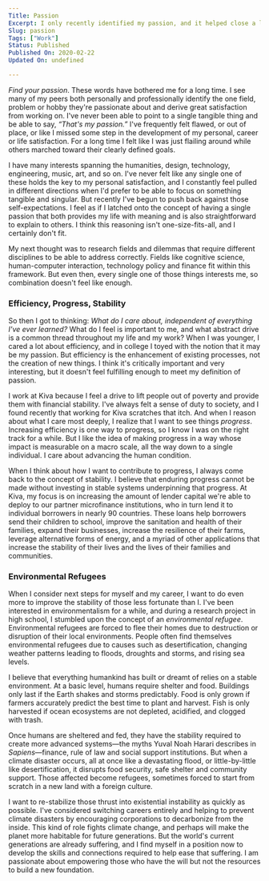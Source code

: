 ```yaml
---
Title: Passion
Excerpt: I only recently identified my passion, and it helped close a long chapter of restlessness, discomfort and feeling out of place.
Slug: passion
Tags: ["Work"]
Status: Published
Published On: 2020-02-22
Updated On: undefined

---
```


_Find your passion_. These words have bothered me for a long time. I see many of my peers both personally and professionally identify the one field, problem or hobby they're passionate about and derive great satisfaction from working on. I've never been able to point to a single tangible thing and be able to say, _“That's my passion.”_ I've frequently felt flawed, or out of place, or like I missed some step in the development of my personal, career or life satisfaction. For a long time I felt like I was just flailing around while others marched toward their clearly defined goals.


I have many interests spanning the humanities, design, technology, engineering, music, art, and so on. I've never felt like any single one of these holds the key to my personal satisfaction, and I constantly feel pulled in different directions when I'd prefer to be able to focus on something tangible and singular. But recently I've begun to push back against those self-expectations. I feel as if I latched onto the concept of having a single passion that both provides my life with meaning and is also straightforward to explain to others. I think this reasoning isn't one-size-fits-all, and I certainly don't fit.


My next thought was to research fields and dilemmas that require different disciplines to be able to address correctly. Fields like cognitive science, human-computer interaction, technology policy and finance fit within this framework. But even then, every single one of those things interests me, so combination doesn't feel like enough.


### **Efficiency, Progress, Stability**


So then I got to thinking: _What do I care about, independent of everything I've ever learned?_ What do I feel is important to me, and what abstract drive is a common thread throughout my life and my work? When I was younger, I cared a lot about efficiency, and in college I toyed with the notion that it may be my passion. But efficiency is the enhancement of existing processes, not the creation of new things. I think it's critically important and very interesting, but it doesn't feel fulfilling enough to meet my definition of passion.


I work at Kiva because I feel a drive to lift people out of poverty and provide them with financial stability. I've always felt a sense of duty to society, and I found recently that working for Kiva scratches that itch. And when I reason about what I care most deeply, I realize that I want to see things _progress_. Increasing efficiency is one way to progress, so I know I was on the right track for a while. But I like the idea of making progress in a way whose impact is measurable on a macro scale, all the way down to a single individual. I care about advancing the human condition.


When I think about how I want to contribute to progress, I always come back to the concept of stability. I believe that enduring progress cannot be made without investing in stable systems underpinning that progress. At Kiva, my focus is on increasing the amount of lender capital we're able to deploy to our partner microfinance institutions, who in turn lend it to individual borrowers in nearly 90 countries. These loans help borrowers send their children to school, improve the sanitation and health of their families, expand their businesses, increase the resilience of their farms, leverage alternative forms of energy, and a myriad of other applications that increase the stability of their lives and the lives of their families and communities.


### **Environmental Refugees**


When I consider next steps for myself and my career, I want to do even more to improve the stability of those less fortunate than I. I've been interested in environmentalism for a while, and during a research project in high school, I stumbled upon the concept of an _environmental refugee_. Environmental refugees are forced to flee their homes due to destruction or disruption of their local environments. People often find themselves environmental refugees due to causes such as desertification, changing weather patterns leading to floods, droughts and storms, and rising sea levels.


I believe that everything humankind has built or dreamt of relies on a stable environment. At a basic level, humans require shelter and food. Buildings only last if the Earth shakes and storms predictably. Food is only grown if farmers accurately predict the best time to plant and harvest. Fish is only harvested if ocean ecosystems are not depleted, acidified, and clogged with trash.


Once humans are sheltered and fed, they have the stability required to create more advanced systems—the myths Yuval Noah Harari describes in _Sapiens_—finance, rule of law and social support institutions. But when a climate disaster occurs, all at once like a devastating flood, or little-by-little like desertification, it disrupts food security, safe shelter and community support. Those affected become refugees, sometimes forced to start from scratch in a new land with a foreign culture.


I want to re-stabilize those thrust into existential instability as quickly as possible. I've considered switching careers entirely and helping to prevent climate disasters by encouraging corporations to decarbonize from the inside. This kind of role fights climate change, and perhaps will make the planet more habitable for future generations. But the world's current generations are already suffering, and I find myself in a position now to develop the skills and connections required to help ease that suffering. I am passionate about empowering those who have the will but not the resources to build a new foundation.

